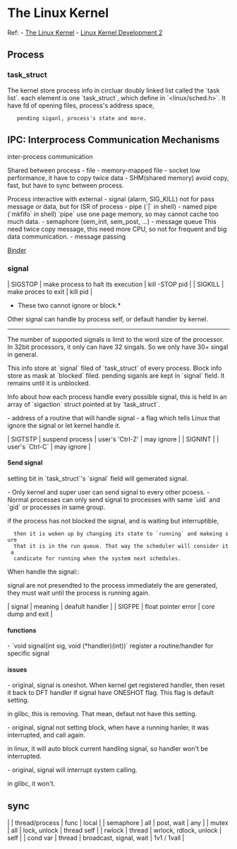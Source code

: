 = The Linux Kernel =
Ref:
- [[http://www.tldp.org/LDP/tlk/tlk-toc.html|The Linux Kernel]]
- [[http://www.makelinux.net/books/lkd2/?u=ch03lev1sec1|Linux Kernel Development 2]]

== Process ==
=== task_struct ===
The kernel store process info in circluar doubly linked list called the
`task list`. each element is one `task_struct`, which define in
`<linux/sched.h>`. It have fd of opening files, process's address space,
    pending siganl, process's state and more.

== IPC: Interprocess Communication Mechanisms ==
inter-process communication

Shared between process
- file
- memory-mapped file
- socket
low performance, it have to copy twice data
- SHM(shared memory)
avoid copy, fast, but have to sync between process.

Process interactive with external
- signal (alarm, SIG_KILL)
not for pass message or data, but for ISR of process
- pipe (`|` in shell)
- named pipe (`mkfifo` in shell)
`pipe` use one page memory, so may cannot cache too much data.
- semaphore (sem_init, sem_post, ...)
- message queue
This need twice copy message, this need more CPU, so not for frequent and big
data communication.
- message passing

[[Binder]]
=== signal ===
| SIGSTOP | make process to halt its execution | kill -STOP pid |
| SIGKILL | make proces to exit                | kill pid       |

*These two cannot ignore or block.*

Other signal can handle by process self, or default handler by kernel.

----

The number of supported signals is limit to the word size of the processor. In
32bit processors, it only can have 32 singals. So we only have 30+ singal in
general.

This info store at `signal` filed of `task_struct` of every process.
Block info store as mask at `blocked` filed. pending siganls are kept in
`signal` field. It remains until it is unblocked.

Info about how each process handle every possible signal, this is held in an
array of `sigaction` struct pointed at by `task_struct`.

- address of a routine that will handle signal
- a flag which tells Linux that ignore the signal or let kernel handle it.

| SIGTSTP | suspend process | user's 'Ctrl-Z' | may ignore |
| SIGNINT |                 | user's `Ctrl-C` | may ignore |

==== Send signal ====
setting bit in `task_struct`'s `signal` field will gemerated signal.

- Only kernel and super user can send signal to every other pcoess.
- Normal processes can only send signal to processes with same `uid` and `gid`
or processes in same group.

if the process has not blocked the signal, and is waiting but interruptible,
   then it is woken up by changing its state to `running` and makeing sure
   that it is in the run queue. That way the scheduler will consider it a
   candicate for running when the system next schedules.

When handle the signal::

signal are not presendted to the process immediately the are generated, they
must wait until the process is running again.


| signal | meaning             | deafult handler    |
| SIGFPE | float pointer error | core dump and exit |

==== functions ====
- `void signal(int sig, void (*handler)(int))`
register a routine/handler for specific signal

==== issues ====
- original, signal is oneshot. When kernel get registered handler, then reset
it back to DFT handler if signal have ONESHOT flag. This flag is default
setting.

in glibc, this is removing. That mean, defaut not have this setting.

- original, signal not setting block, when have a running hanler, it was
interrupted, and call again.

in linux, it will auto block current handling signal, so handler won't be
interrupted.

- original, signal will interrupt system calling.

in glibc, it won't.
== sync ==
|           | thread/process | func                     | local       |
| semaphore | all            | post, wait               | any         |
| mutex     | all            | lock, unlock             | thread self |
| rwlock    | thread         | wrlock, rdlock, unlock   | self        |
| cond var  | thread         | broadcast,  signal, wait | 1v1 / 1vall |
